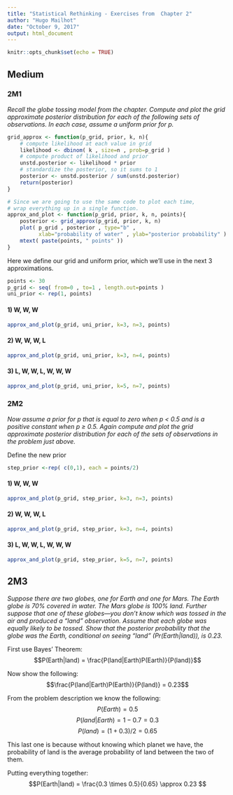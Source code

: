 ```yaml
---
title: "Statistical Rethinking - Exercises from  Chapter 2"
author: "Hugo Mailhot"
date: "October 9, 2017"
output: html_document
---
```


```r
knitr::opts_chunk$set(echo = TRUE)
```

## Medium


### 2M1 
*Recall the globe tossing model from the chapter. Compute and plot the grid approximate posterior distribution for each of the following sets of observations. In each case, assume a uniform prior for _p_.*

```r
grid_approx <- function(p_grid, prior, k, n){
    # compute likelihood at each value in grid
    likelihood <- dbinom( k , size=n , prob=p_grid )
    # compute product of likelihood and prior
    unstd.posterior <- likelihood * prior
    # standardize the posterior, so it sums to 1
    posterior <- unstd.posterior / sum(unstd.posterior)
    return(posterior)
}

# Since we are going to use the same code to plot each time,
# wrap everything up in a single function.
approx_and_plot <- function(p_grid, prior, k, n, points){
    posterior <- grid_approx(p_grid, prior, k, n)
    plot( p_grid , posterior , type="b" ,
          xlab="probability of water" , ylab="posterior probability" )
    mtext( paste(points, " points" ))
}
```

Here we define our grid and uniform prior, which we'll use in the next 3 approximations.

```r
points <- 30
p_grid <- seq( from=0 , to=1 , length.out=points )
uni_prior <- rep(1, points)
```

#### 1) W, W, W


```r
approx_and_plot(p_grid, uni_prior, k=3, n=3, points)
```

#### 2) W, W, W, L

```r
approx_and_plot(p_grid, uni_prior, k=3, n=4, points)
```

#### 3) L, W, W, L, W, W, W

```r
approx_and_plot(p_grid, uni_prior, k=5, n=7, points)
```

### 2M2 
*Now assume a prior for p that is equal to zero when p < 0.5 and is a positive constant when p ≥ 0.5. Again compute and plot the grid approximate posterior distribution for each of the sets of observations in the problem just above.*

Define the new prior

```r
step_prior <-rep( c(0,1), each = points/2)
```

#### 1) W, W, W


```r
approx_and_plot(p_grid, step_prior, k=3, n=3, points)
```

#### 2) W, W, W, L

```r
approx_and_plot(p_grid, step_prior, k=3, n=4, points)
```

#### 3) L, W, W, L, W, W, W

```r
approx_and_plot(p_grid, step_prior, k=5, n=7, points)
```

## 2M3

*Suppose there are two globes, one for Earth and one for Mars. The Earth globe is 70% covered in water. The Mars globe is 100% land. Further suppose that one of these globes—you don’t know which was tossed in the air and produced a “land” observation. Assume that each globe was equally likely to be tossed. Show that the posterior probability that the globe was the Earth, conditional on seeing “land” (Pr(Earth|land)), is 0.23.*

First use Bayes' Theorem:
$$P(Earth|land) = \frac{P(land|Earth)P(Earth)}{P(land)}$$

Now show the following:
$$\frac{P(land|Earth)P(Earth)}{P(land)} = 0.23$$

From the problem description we know the following:
$$P(Earth) = 0.5$$
$$P(land|Earth) = 1 - 0.7 = 0.3$$
$$P(land) = (1 + 0.3)/2 = 0.65$$

This last one is because without knowing which planet we have, the probability of land is the average probability of land between the two of them.

Putting everything together:
$$P(Earth|land) = \frac{0.3 \times 0.5}{0.65} \approx 0.23 $$
